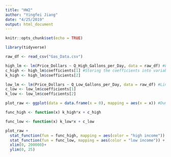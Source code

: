 ```yaml
---
title: "HW2"
author: "Yingfei Jiang"
date: "4/25/2019"
output: html_document
---
```


```r
knitr::opts_chunk$set(echo = TRUE)
```

```r
library(tidyverse)

raw_df <- read_csv("Gas_Data.csv")
```

```r
high_lm <- lm(Price_Dollars ~ Q_High_Gallons_per_Day, data = raw_df) #Linear regression of high income ppl
c_high <- high_lm$coefficients[1] #Storing the coefficients into variables for late use
k_high <- high_lm$coefficients[2]

low_lm <- lm(Price_Dollars ~ Q_Low_Gallons_per_Day, data = raw_df) #Linear regression of low income ppl
c_low <- low_lm$coefficients[1]
k_low <- low_lm$coefficients[2]
```

```r

plot_raw <- ggplot(data = data.frame(x = 0), mapping = aes(x = x)) #Dummy plot

func_high <- function(x) k_high*x + c_high

func_low <- function(x) k_low*x + c_low

plot_raw + 
  stat_function(fun = func_high, mapping = aes(color = "high income")) +
  stat_function(fun = func_low, mapping = aes(color = "low income")) +
  xlim(0, 200000)+
  ylim(0, 25)
  


```

